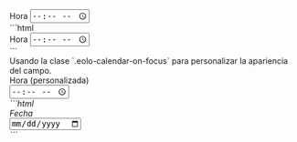 
<DemoCard title="Hora">

<div className="max-w-sm mt-6">
	<div className="space-y-1">
		<label>Hora</label>
		<input type="time" className="eolo-input" />
	</div>
</div>

<DemoCardCode>
```html
<div class="space-y-1">
  <label>Hora</label>
  <input type="time" class="eolo-input" />
</div>
```
</DemoCardCode>

<div className="h-6" />

<DemoCardDescription>
Usando la clase `.eolo-calendar-on-focus` para personalizar la apariencia del campo.
</DemoCardDescription>

<div className="max-w-sm">
  <div className="space-y-1">
    <label>Hora (personalizada)</label>
    <div className="eolo-input-group-inset">
      <i className="ri-time-line ri-xl" />
      <input type="time" className="eolo-input eolo-calendar-on-focus" />
    </div>
  </div>
</div>

<DemoCardCode>
```html
<div class="space-y-1">
  <label>Fecha</label>

  <div class="eolo-input-group-inset">
    <i class="ri-calendar-line ri-xl" />
    <input type="date" class="eolo-calendar-on-focus" />
  </div>
</div>
```
</DemoCardCode>
</DemoCard>